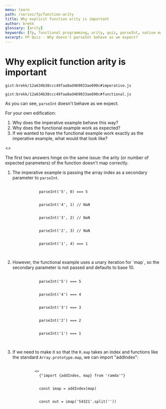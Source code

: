 ```yaml
---
menu: learn
path: /series/fp/function-arity
title: Why explicit function arity is important
author: brekk
glossary: [arity]
keywords: [fp, functional programming, arity, quiz, parseInt, native map]
excerpt: FP Quiz - Why doesn't parseInt behave as we expect?
---
```



# Why explicit function arity is important

`gist:brekk/12a634b38ccc49faa8ad469033ae690c#imperative.js`

`gist:brekk/12a634b38ccc49faa8ad469033ae690c#functional.js`

As you can see, `parseInt` doesn't behave as we expect.

For your own edification:

1. Why does the imperative example behave this way?
2. Why does the functional example work as expected?
3. If we wanted to have the functional example work exactly as the imperative example, what would that look like?

<Reveal>
   <>
    <p>The first two answers hinge on the same issue: the arity (or number of expected parameters) of the function doesn't map correctly. </p>
    <ol>
      <li>
        The imperative example is passing the array index as a secondary parameter to <code>parseInt</code>.
        <pre>
          <code>
            parseInt('5', 0) === 5
            <br />
            parseInt('4', 1) // NaN
            <br />
            parseInt('3', 2) // NaN
            <br />
            parseInt('2', 3) // NaN
            <br />
            parseInt('1', 4) === 1
          </code>
        </pre>
      </li>
      <li>
        However, the functional example uses a unary iteration for `map`, so the secondary parameter is not passed and defaults to base 10.
        <pre>
          <code>
            parseInt('5') === 5
            <br />
            parseInt('4') === 4
            <br />
            parseInt('3') === 3
            <br />
            parseInt('2') === 2
            <br />
            parseInt('1') === 1
          </code>
        </pre>
      </li>
      <li>
        If we need to make it so that the <code>R.map</code> takes an index and functions like the standard <code>Array.prototype.map</code>, we can import "addIndex":
        <pre>
        <code>
          <>
            {"import {addIndex, map} from 'ramda'"}
            <br />
            const imap = addIndex(map)
            <br />
            const out = imap('54321'.split(''))
          </>
        </code>
        </pre>
      </li>
    </ol>
  </>
</Reveal>

